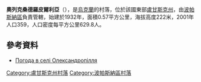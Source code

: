 {{coord|48|40|24|N|38|21|53|E|scale:100000|display=title}}

'''奧列克桑德羅皮爾利亞'''（{{lang-uk|Олександропілля}}），是[[烏克蘭|烏克蘭]]的村落，位於該國東部[[盧甘斯克州|盧甘斯克州]]，由[[波帕斯納區|波帕斯納區]]負責管轄，始建於1932年，面積0.57平方公里，海拔高度222米，2001年人口359，人口密度每平方公里629.8人。

==參考資料==
* [http://weather.in.ua/ua/lyganskaja/18778 Погода в селі Олександропілля] {{Wayback|url=http://weather.in.ua/ua/lyganskaja/18778 |date=20111220003028 }}

{{DEFAULTSORT:Олександропілля}}
[[Category:盧甘斯克州村落|Category:盧甘斯克州村落]]
[[Category:波帕斯納區村落|Category:波帕斯納區村落]]


{{Luhansk-geo-stub}}